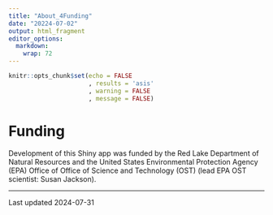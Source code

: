 ```yaml
---
title: "About_4Funding"
date: "20224-07-02"
output: html_fragment
editor_options: 
  markdown: 
    wrap: 72
---
```


```r
knitr::opts_chunk$set(echo = FALSE
                      , results = 'asis'
                      , warning = FALSE
                      , message = FALSE)
```

# Funding

Development of this Shiny app was funded by the Red Lake Department of
Natural Resources and the United States Environmental Protection Agency
(EPA) Office of Office of Science and Technology (OST) (lead EPA OST
scientist: Susan Jackson).

------------------------------------------------------------------------

Last updated 2024-07-31
